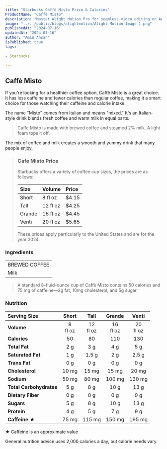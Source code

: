 ```yaml
---
title: "Starbucks Caffè Misto Price & Calories"
ProductName: "Caffè Misto" 
description: "Master Alight Motion Pro for seamless video editing on Android, iOS, and Tablets with our ultimate guide, unlocking advanced features and elevating your skills in 2024!"
image: "../../public/blogs/alightmotion/Alight Motion Image 1.png"
publishedAt: "2024-07-16"
updatedAt: "2024-07-16"
author: "Amin Ahsan"
isPublished: true
tags:
 
- Starbucks
   
---
```



## Caffè Misto

If you're looking for a healthier coffee option, Caffè Misto is a great choice. It has less caffeine and fewer calories than regular coffee, making it a smart choice for those watching their caffeine and calorie intake. 

The name "Misto" comes from Italian and means "mixed." It's an Italian-style drink blends fresh coffee and warm milk in equal parts.

>  Caffè Misto is made with brewed coffee and steamed 2% milk. A light foam tops it off. 

The mix of coffee and milk creates a smooth and yummy drink that many people enjoy.

> ### Cafe Misto Price
> 
> Starbucks offers a variety of coffee cup sizes, the prices are as follows:
> 
> 
> | Size    |   Volume     | Price |
> |:--------|:-------------|:------|
> | Short   | 8 fl oz      | $4.15 |
> | Tall    | 12 fl oz     | $4.25 |
> | Grande  | 16 fl oz     | $4.45 |
> | Venti   | 20 fl oz     | $5.65 |
> 
> These prices apply particularly to the United States and are for the year 2024.




<style jsx>{`
  .table-container {
    overflow-x: auto;
    position: relative;
  }
  .table-container table {
    border-collapse: collapse;
    width: 30%;
  }
  .table-container th,
  .table-container td {
    border: 1px solid #ddd;
    padding: 2px;
    min-width: 30px;
    font-size: 11px;
  }
  .table-container th:first-child,
  .table-container td:first-child {
    position: sticky;
    left: 0;
    background-color: white;
    z-index: 1;
  }
  @media (max-width: 768px) {
    .table-container th:not(:first-child),
    .table-container td:not(:first-child) {
      min-width: 50px;
    }
  }
`}</style>


### Ingredients

|                     |
|:--------------------|
| BREWED COFFEE       |
| Milk                |

> A standard 8-fluid-ounce cup of Caffè Misto contains 50 calories and 75 mg of caffeine—2g fat, 10mg cholesterol, and 5g sugar. 

### Nutrition

|  Serving Size	            | Short          | Tall        | Grande   | Venti    |
|:--------------------------|:--------------:|:-----------:|:--------:|:--------:|
| **Volume**                | 8 <br/> fl oz  | 12 <br/> fl oz |  16 <br/> fl oz | 20 <br/> fl oz |
| **Calories**              | 50              | 80          | 110       | 130      |
| **Total Fat**             | 2 g             | 3 g         | 4 g      | 5 g     |
| **Saturated Fat**         | 1 g             | 1.5 g         | 2 g      | 2.5 g     |
| **Trans Fat**             | 0 g             | 0 g         | 0 g      | 0 g     |
| **Cholesterol**           | 10 mg            | 15 mg        | 15 mg    | 20 mg   |
| **Sodium**                | 50 mg            | 80 mg       | 100 mg   | 130 mg  | 
| **Total Carbohydrates**   | 5 g             | 8 g         | 10 g      | 13 g    |
| **Dietary Fiber**         | 0 g             | 0 g         | 0 g      | 0 g     |
| **Sugars**                | 5 g             | 8 g         | 10 g      | 13 g    |
| **Protein**               | 4 g             | 5 g         | 7 g      | 9 g    |
| **Caffeine ★**           | 75 mg          | 115 mg       | 150 mg   | 195 mg  |

★ Caffeine is an approximate value

General nutrition advice uses 2,000 calories a day, but calorie needs vary.